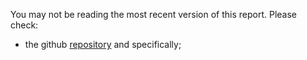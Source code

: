 You may not be reading the most recent version of this report. Please check:

  * the github [repository](https://cfsotago.github.io/GREENGridEECA/) and specifically;
